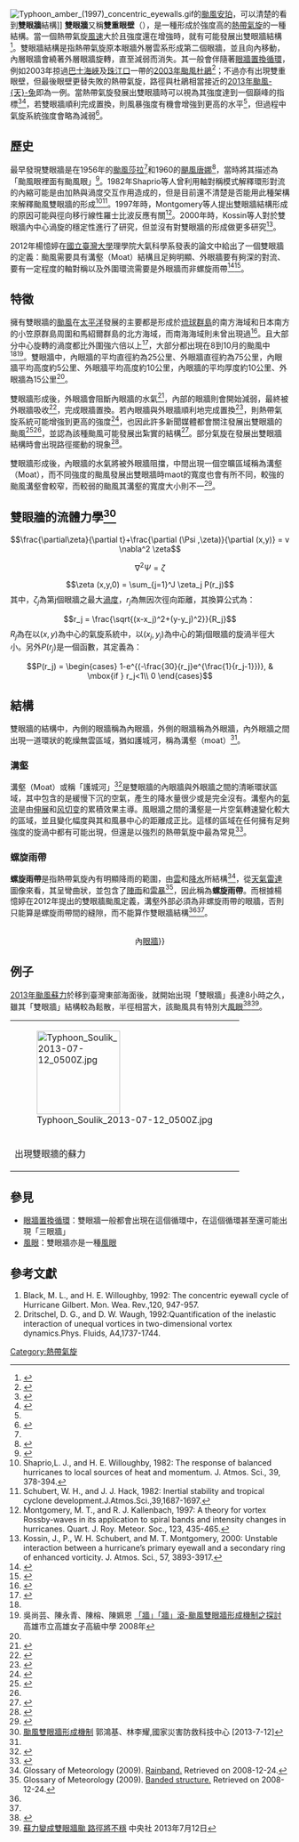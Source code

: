 {{noteTA
|G1=Typhoon
|G2=TyphoonOld
|G3=Weather
|G4=CWBTyphoonOld
|G5=TyphoonNew
}}
[[File:Typhoon_amber_(1997)_concentric_eyewalls.gif|thumb]]的[[颱風安珀|颱風安珀]]，可以清楚的看到'''雙眼牆'''結構]]
'''雙眼牆'''又稱'''雙重眼壁'''（{{lang-en|'''Double Eye Walls'''}}），是一種形成於強度高的[[熱帶氣旋|熱帶氣旋]]的一種結構。當一個熱帶氣旋[[風速|風速]]大於{{convert|185|km/h}}且強度還在增強時，就有可能發展出雙眼牆結構<ref name="2018-7-10 setn">{{Cite web |url=https://www.setn.com/News.aspx?NewsID=402096 |title=瑪莉亞逼近雙眼牆結構完整　東部吹38度焚風 |date=2018-07-10 |accessdate=2018-09-16 |publisher=三立新聞 |archive-date=2020-06-23 |archive-url=https://web.archive.org/web/20200623094935/https://www.setn.com/News.aspx?NewsID=402096 |dead-url=no }}</ref>。雙眼牆結構是指熱帶氣旋原本眼牆外層雲系形成第二個眼牆，並且向內移動，內層眼牆會繞著外層眼牆旋轉，直至減弱而消失。其一般會伴隨著[[眼牆置換循環|眼牆置換循環]]，例如2003年掠過[[巴士海峽|巴士海峽]]及[[珠江三角洲|珠江口]]一帶的[[颱風杜鵑_(2003年)|2003年颱風杜鵑]]<ref>{{cite web|title=颱風杜鵑——雙重眼壁的颱風|url=http://www.hko.gov.hk/informtc/double_eyec.htm|publisher=香港天文台|date=2014-04-14|accessdate=2015-05-17|archiveurl=https://web.archive.org/web/20150517014633/http://www.hko.gov.hk/informtc/double_eyec.htm|archivedate=2015-05-17|deadurl=no}}</ref>；不過亦有出現雙重眼壁，但最後眼壁更替失敗的熱帶氣旋，路徑與杜鵑相當接近的[[颱風天兔_(2013年)|2013年颱風-{天}-兔]]即為一例。當熱帶氣旋發展出雙眼牆時可以視為其強度達到一個巔峰的指標<ref>{{Cite web |url=http://news.ltn.com.tw/news/life/breakingnews/2147054 |title=驚！尼莎颱風出現雙眼牆 強度恐達巔峰 |date=2017-07-29| accessdate=2018-09-14 |publisher=自由時報 |archiveurl=https://web.archive.org/web/20180915225848/http://news.ltn.com.tw/news/life/breakingnews/2147054 |archivedate=2018-09-15 |deadurl=no }}</ref><ref>{{Cite news |author1=高德順 |author2=徐秀娥 |author3=戴安瑋 |url=https://www.chinatimes.com/realtimenews/20181003001036-260405 |title=康芮出現「雙眼牆」結構 周四、五北台慎防豪大雨 |date=2018-10-03 |accessdate=2018-10-03 |publisher=中時電子報 |archiveurl=https://web.archive.org/web/20181003015638/https://www.chinatimes.com/realtimenews/20181003001036-260405 |archivedate=2018-10-03 |deadurl=no }}</ref>，若雙眼牆順利完成置換，則風暴強度有機會增強到更高的水平<ref name="20180913 ettoday"/>，但過程中氣旋系統強度會略為減弱<ref name="20180707 ettoday">{{Cite web |url=https://www.ettoday.net/news/20180707/1207423.htm#ixzz5RCEqaBN2 |title=NASA曝「雙眼牆」清晰照！瑪莉亞再爆發增強　路徑南修11日到門口 |date=2018-07-07| accessdate=2018-09-16 |publisher=東森新聞 |archiveurl=https://web.archive.org/web/20180916022723/https://www.ettoday.net/news/20180707/1207423.htm#ixzz5RCEqaBN2 |archivedate=2018-09-16 |deadurl=no }}</ref>。

==歷史==
最早發現雙眼牆是在1956年的[[1956年太平洋颱風季#颱風莎拉Sarah|颱風莎拉]]<ref name=fortner1956/>和1960的[[1960年大西洋飓风季#飓风唐娜|颶風唐娜]]<ref name=jordan1961>{{cite journal |last1=Jordan |first1=C.L. |first2=F.J. |last2=Schatzle |year=1961 |title=Weather Note: The "Double Eye" of Hurricane Donna |url=https://archive.org/details/sim_monthly-weather-review_1961-09_89_9/page/354 |journal=Mon. Wea. Rev. |volume=89 |pages=354–356 |doi=10.1175/1520-0493(1961)089<0354:WNTDEO>2.0.CO;2 |bibcode=1961MWRv...89..354J |issue=9 }}</ref>，當時將其描述為「颱風眼裡面有颱風眼」<ref name=fortner1956>{{cite journal |last1=Fortner |first1=L.E. |title=Typhoon Sarah, 1956 |journal=Bull. Amer. Meteor. Soc. |year=1958 |volume=30 |pages=633–639 }}</ref>。1982年Shaprio等人曾利用軸對稱模式解釋環形對流的內縮可能是由加熱與渦度交互作用造成的，但是目前還不清楚是否能用此種架構來解釋颱風雙眼牆的形成<ref>Shaprio,L.  J.,  and  H.  E.  Willoughby,  1982:  The response  of balanced  hurricanes to  local sources of heat and momentum. J. Atmos. Sci., 39, 378-394.</ref><ref>Schubert,  W.  H.,  and  J.  J.  Hack,  1982:  Inertial stability and tropical cyclone development.J.Atmos.Sci.,39,1687-1697.</ref>。1997年時，Montgomery等人提出雙眼牆結構形成的原因可能與徑向移行線性羅士比波反應有關<ref>Montgomery, M. T., and R. J. Kallenbach, 1997: A  theory  for  vortex  Rossby-waves  in  its  application  to  spiral  bands  and  intensity changes in hurricanes. Quart. J. Roy. Meteor. Soc., 123, 435-465.</ref>。2000年時，Kossin等人對於雙眼牆內中心渦旋的穩定性進行了研究，但並沒有對雙眼牆的形成做更多研究<ref>Kossin,   J.,   P.,   W.   H.   Schubert,   and   M.   T.   Montgomery,  2000: Unstable  interaction  between a hurricane’s primary eyewall and a  secondary  ring  of  enhanced  vorticity.  J.  Atmos. Sci., 57, 3893-3917.</ref>。

2012年楊憶婷在[[國立臺灣大學|國立臺灣大學]]理學院大氣科學系發表的論文中給出了一個雙眼牆的定義：颱風需要具有溝壑（Moat）結構且足夠明顯、外眼牆要有夠深的對流、要有一定程度的軸對稱以及外圍環流需要是外眼牆而非螺旋雨帶<ref name="楊憶婷, 郭鴻基 2012">{{cite journal |author1=楊憶婷 |author2=郭鴻基 |year=2012  |title=微波衛星觀測西北太平洋雙眼牆颱風特性之探討 |publisher=臺灣大學大氣科學研究所 |doi=10.6342/NTU.2013.02480 |accessdate=2018-09-16 }}</ref><ref name="白意詩, 郭鴻基, 林依依2014">{{cite journal |author1=白意詩 |author2=郭鴻基 |author3=林依依 |year=2014 |title=西北太平洋與北大西洋雙眼牆颱風研究 |publisher=臺灣大學大氣科學研究所 |doi=10.6342/NTU.2014.01930 |accessdate=2018-09-16 }}</ref>。

==特徵==
擁有雙眼牆的[[颱風|颱風]]在[[太平洋|太平洋]]發展的主要都是形成於[[琉球群島|琉球群島]]的南方海域和日本南方的小笠原群島周圍和馬紹爾群島的北方海域，而南海海域則未曾出現過<ref name="ntsec">{{cite journal |author=陳正改 (Joe C. K. Chen) |date=2015-02-01|title=「雙眼牆颱風」的探討 |url=http://www.ntsec.gov.tw/FileAtt.ashx?id=2432 |journal=中華防災學刊 |volume=7卷 |issue=1期 |pages=P5 - 24 |publisher=國立臺灣科學教育館 |accessdate=2016-07-30 |archiveurl=https://web.archive.org/web/20180916022828/https://www.ntsec.gov.tw/FileAtt.ashx?id=2432 |archivedate=2018-09-16 |deadurl=no }}</ref>。且大部分中心旋轉的渦度都比外圍強六倍以上<ref>{{cite news |url=http://old.ltn.com.tw/2004/new/mar/8/today-life5.htm |title=台大教授 領先全球發表「雙眼牆颱風形成理論」 |publisher=自由時報 |date=2004-03-08 |accessdate=2016-07-30 |archivedate=2018-09-15 |archiveurl=https://web.archive.org/web/20180915225918/http://old.ltn.com.tw/2004/new/mar/8/today-life5.htm |deadurl=no }}</ref>，大部分都出現在8到10月的颱風中<ref name="ntsec"/><ref>吳尚芸、陳永青、陳榕、陳姵恩  [http://science.ntsec.edu.tw/Science-Content.aspx?cat=-1&sid=3611 「牆」「牆」滾-颱風雙眼牆形成機制之探討] {{Wayback|url=http://science.ntsec.edu.tw/Science-Content.aspx?cat=-1&sid=3611 |date=20160815002950 }} 高雄市立高雄女子高級中學 2008年</ref>。雙眼牆中，內眼牆的平均直徑約為25公里、外眼牆直徑約為75公里，內眼牆平均高度約5公里、外眼牆平均高度約10公里，內眼牆的平均厚度約10公里、外眼牆為15公里<ref name="ntsec"/>。

雙眼牆形成後，外眼牆會阻斷內眼牆的水氣<ref>{{Cite web |url=https://tw.appledaily.com/new/realtime/20150806/663139/ |title=【圖解新聞】颱風結構太強　長成雙眼牆？ |date=2015-08-06| accessdate=2018-09-14 |publisher=蘋果日報 |archiveurl=https://web.archive.org/web/20180921235622/https://tw.appledaily.com/new/realtime/20150806/663139/ |archivedate=2018-09-21 |deadurl=no }}</ref>，內部的眼牆則會開始減弱，最終被外眼牆吸收<ref>{{Cite web |url=https://tw.news.yahoo.com/山竹-颱風眼和香港差不多大-氣象局-發海警機率-半-011313144.html |title=「山竹」颱風眼和香港差不多大！氣象局：發海警機率一半一半 |date=2018-09-13| accessdate=2018-09-16 |publisher=雅虎新聞 |archiveurl=https://web.archive.org/web/20180915225823/https://tw.news.yahoo.com/山竹-颱風眼和香港差不多大-氣象局-發海警機率-半-011313144.html |archivedate=2018-09-15 |deadurl=no }}</ref>，完成眼牆置換。若內眼牆與外眼牆順利地完成置換<ref>{{Cite web |url=https://tw.appledaily.com/new/realtime/20180707/1386799/ |title=威脅增！吳德榮：瑪莉亞現「雙眼牆」　周三最近台 |date=2018-07-07 |accessdate=2018-09-14 |publisher=蘋果日報 |archive-date=2018-10-13 |archive-url=https://web.archive.org/web/20181013173003/https://tw.appledaily.com/new/realtime/20180707/1386799/ |dead-url=no }}</ref>，則熱帶氣旋系統可能增強到更高的強度<ref name="20180913 ettoday">{{Cite web |url=https://www.ettoday.net/news/20180913/1257764.htm#ixzz5RBx9zSNk |title=眼牆置換！強颱山竹正「進行眼睛整容」　若變臉成功強度將創巔峰 |date=2018-09-13| accessdate=2018-09-16 |publisher=東森新聞雲 |archiveurl=https://web.archive.org/web/20180915225843/https://www.ettoday.net/news/20180913/1257764.htm#ixzz5RBx9zSNk |archivedate=2018-09-15 |deadurl=no }}</ref>，也因此許多新聞媒體都會關注發展出雙眼牆的颱風<ref>{{Cite web |url=https://tw.news.yahoo.com/大台北防午後雷陣雨-氣象專家：燕子出現「雙眼牆-001922701.html |title=大台北防午後雷陣雨 氣象專家：燕子出現「雙眼牆」周二襲日 |date=2018-09-02| accessdate=2018-09-16 |publisher=雅虎新聞 |archiveurl=https://web.archive.org/web/20180915225723/https://tw.news.yahoo.com/大台北防午後雷陣雨-氣象專家：燕子出現「雙眼牆-001922701.html |archivedate=2018-09-15 |deadurl=no }}</ref><ref name="2018-7-10 setn"/>，並認為該種颱風可能發展出紮實的結構<ref>{{Cite web |url=https://tw.news.yahoo.com/瑪莉亞-雙眼牆-暴風圈恐掃北台灣-075512446.html |title=瑪莉亞「雙眼牆」！暴風圈恐掃北台灣 |date=2018-07-07| accessdate=2018-09-16 |publisher=雅虎新聞 |archiveurl=https://web.archive.org/web/20180915225754/https://tw.news.yahoo.com/瑪莉亞-雙眼牆-暴風圈恐掃北台灣-075512446.html |archivedate=2018-09-15 |deadurl=no }}</ref>。部分氣旋在發展出雙眼牆結構時會出現路徑擺動的現象<ref>{{cite journal |author1=張保亮 |author2=洪景山 |date=2006-06-01|title=杜鵑(2003)颱風雙眼牆與似擺線路徑之都卜勒雷達分析 |url=http://www.airitilibrary.com/Publication/alDetailedMesh?DocID=02540002-200606-34-2-143-156-a |journal=大氣科學 |volume=34卷 |issue=2期 |pages=P143 - 156 |accessdate=2018-09-15 |archiveurl=https://web.archive.org/web/20180916022641/http://www.airitilibrary.com/Publication/alDetailedMesh?DocID=02540002-200606-34-2-143-156-a |archivedate=2018-09-16 |deadurl=no }}</ref>。

雙眼牆形成後，內眼牆的水氣將被外眼牆阻擋，中間出現一個空曠區域稱為溝壑（Moat），而不同強度的颱風發展出雙眼牆時maot的寬度也會有所不同，較強的颱風溝壑會較窄，而較弱的颱風其溝壑的寬度大小則不一<ref>{{cite journal |author=江豪章 |date=2006-01-01 |title=雙眼牆颱風之特性探討 |publisher=臺灣大學大氣科學研究所 |doi=10.6342/NTU.2006.00190 |accessdate=2018-09-16 }}</ref>。

==雙眼牆的流體力學<ref>[http://www.cgu.org.tw/2004jga/dach/paper/02/02-OA-001.pdf 颱風雙眼牆形成機制] {{webarchive|url=https://web.archive.org/web/20160304123302/http://www.cgu.org.tw/2004jga/dach/paper/02/02-OA-001.pdf |date=2016-03-04 }} 郭鴻基、林李耀,國家災害防救科技中心 [2013-7-12]</ref>==
:<math>\frac{\partial\zeta}{\partial t}+\frac{\partial (\Psi ,\zeta)}{\partial (x,y)} = v \nabla^2 \zeta</math>
:<math>\nabla^2 \Psi = \zeta</math>
:<math>\zeta (x,y,0) = \sum_{j=1}^J \zeta_j P(r_j)</math>
其中，<math>\zeta_j</math>為第j個眼牆之最大[[渦度|渦度]]，<math>r_j</math>為無因次徑向距離，其換算公式為：
:<math>r_j = \frac{\sqrt{(x-x_j)^2+(y-y_j)^2}}{R_j}</math>
<math>R_j</math>為在以<math>(x,y)</math>為中心的氣旋系統中，以<math>(x_j,y_j)</math>為中心的第j個眼牆的旋渦半徑大小。另外<math>P(r_j)</math>是一個函數，其定義為：
:<math>
P(r_j) =
\begin{cases} 
1-e^{(-\frac{30}{r_j}e^{\frac{1}{r_j-1}})},  & \mbox{if } r_j<1\\
0
\end{cases}
</math>

==結構==
雙眼牆的結構中，內側的眼牆稱為內眼牆，外側的眼牆稱為外眼牆，內外眼牆之間出現一道環狀的乾燥無雲區域，猶如護城河，稱為溝壑（moat）<ref name="ntsec"/>。
===溝壑===
溝壑（Moat）或稱「護城河」<ref>{{Cite web |url=https://tw.appledaily.com/headline/daily/20070818/23740247 |title=雙颱風眼呈同心圓 內眼牆風劇 |date=2007-08-18 |accessdate=2018-10-06 |publisher=蘋果日報 |archive-date=2018-10-13 |archive-url=https://web.archive.org/web/20181013173003/https://tw.appledaily.com/headline/daily/20070818/23740247 |dead-url=no }}</ref>是雙眼牆的內眼牆與外眼牆之間的清晰環狀區域，其中包含的是緩慢下沉的空氣，產生的降水量很少或是完全沒有。溝壑內的[[氣流|氣流]]是由[[形變|伸展]]和[[风切变|风切变]]的累積效果主導。風眼牆之間的溝壑是一片空氣轉速變化較大的區域，並且變化幅度與其和風暴中心的距離成正比。這樣的區域在任何擁有足夠強度的旋渦中都有可能出現，但還是以強烈的熱帶氣旋中最為常見<ref name="Rapid Filamentation">{{cite journal |last1=Rozoff |first1=Christopher M. |first2=Wayne H. |last2=Schubert |first3=Brian D. |last3=McNoldy |first4=James P. |last4=Kossin |title=Rapid filamentation zones in intense tropical cyclones |year=2006 |publisher=American Meteorological Society |journal=Journal of the Atmospheric Sciences |volume=63 |issue=1 |pages=325–340 |accessdate=2014-07-08 |url=http://journals.ametsoc.org/doi/abs/10.1175/JAS3595.1 |doi=10.1175/JAS3595.1 |issn=1520-0469 |bibcode=2006JAtS...63..325R}}</ref>。

===螺旋雨帶===
'''螺旋雨帶'''是指熱帶氣旋內有明顯降雨的範圍，由[[雲|雲]]和[[降水|降水]]所結構<ref>Glossary of Meteorology (2009). [http://amsglossary.allenpress.com/glossary/search?p=1&query=rainband&submit=Search Rainband.] {{webarchive|url=https://web.archive.org/web/20110606102457/http://amsglossary.allenpress.com/glossary/search?p=1&query=rainband&submit=Search |date=2011-06-06 }} Retrieved on 2008-12-24.</ref>，從[[天氣雷達|天氣雷達]]圖像來看，其呈彎曲狀，並包含了[[陣雨|陣雨]]和[[雷暴|雷暴]]<ref>Glossary of Meteorology (2009). [http://amsglossary.allenpress.com/glossary/search?id=banded-structure1 Banded structure.] {{webarchive|url=https://web.archive.org/web/20110606102630/http://amsglossary.allenpress.com/glossary/search?id=banded-structure1 |date=2011-06-06 }} Retrieved on 2008-12-24.</ref>，因此稱為'''螺旋雨帶'''。而根據楊憶婷在2012年提出的雙眼牆颱風定義，溝壑外部必須為非螺旋雨帶的眼牆，否則只能算是螺旋雨帶間的縫隙，而不能算作雙眼牆結構<ref name="楊憶婷, 郭鴻基 2012"/><ref name="白意詩, 郭鴻基, 林依依2014"/>。
<center>
{{Image label begin|image=Typhoon amber (1997) concentric eyewalls.gif|link=|width=500|float=none}}
{{Image label|x=0.37|y=0.36|scale=500|text=[[颱風眼|颱風眼]]——}}
{{Image label|x=0.45|y=0.40|scale=500|text=　{{!}}<br>內[[眼牆|眼牆]]}}
{{Image label|x=0.54|y=0.28|scale=500|text=外[[眼牆|眼牆]]}}
{{Image label|x=0.56|y=0.38|scale=500|text={{nowrap|＼　<nowiki></nowiki>　<nowiki></nowiki>　<nowiki></nowiki>　}}<br/>{{nowrap|溝壑（Moat）}}<nowiki></nowiki>}}
{{Image label|x=0.5|y=0.6|scale=500|text=螺旋[[雨帶|雨帶]]}}
{{Image label end}}
</center>

==例子==
[[颱風蘇力_(2013年)|2013年颱風蘇力]]於移到臺灣東部海面後，就開始出現「雙眼牆」長達8小時之久，雖其「雙眼牆」結構較為鬆散，半徑相當大，該颱風具有特別大[[風眼|風眼]]<ref>{{Cite web |url=http://www.aeromet.org.tw/chinese/aeromet/aw023/aw023_01.pdf |title=西北太平洋雙眼牆特殊颱風個案-蘇力颱風(2013)之探討 |accessdate=2016-07-30 |archiveurl=https://web.archive.org/web/20160914194433/http://www.aeromet.org.tw/chinese/aeromet/aw023/aw023_01.pdf |archivedate=2016-09-14 |deadurl=no }}</ref><ref>[http://www.cna.com.tw/news/firstnews/201307120066-1.aspx 蘇力變成雙眼牆颱 路徑將不穩] {{Wayback|url=http://www.cna.com.tw/news/firstnews/201307120066-1.aspx |date=20160818151520 }} 中央社 2013年7月12日</ref>。
{|
|[[File:Typhoon_Soulik_2013-07-12_0500Z.jpg|150px]]
|-
|出現雙眼牆的蘇力
|}

==參見==
*[[眼牆置換循環|眼牆置換循環]]：雙眼牆一般都會出現在這個循環中，在這個循環甚至還可能出現「三眼牆」
*[[風眼|風眼]]：雙眼牆亦是一種[[風眼|風眼]]

==參考文獻==
{{reflist}}
#Black, M. L., and H. E. Willoughby, 1992: The concentric eyewall cycle of Hurricane Gilbert. Mon. Wea. Rev.,120, 947-957.
#Dritschel, D. G., and D. W. Waugh, 1992:Quantification of the inelastic interaction of unequal vortices in two-dimensional vortex dynamics.Phys. Fluids, A4,1737-1744.

[[Category:熱帶氣旋|Category:熱帶氣旋]]